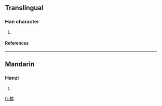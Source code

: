 ==Translingual==
===Han character===
{{Han char|rn=75|rad=木|as=12|sn=16|four=4498<sub>6</sub>|canj=木十廿金 (DJTC)}}
# {{defn|Han|sort=木12}}
====References====
{{Han ref|kx=0555.030|dkj=15587|dj=0943.160|hdz=21287.020|uh=6A68|ud=27240|bh=E9C3|bd=59843}}

----
==Mandarin==
===Hanzi===
{{cmn-hanzi|pin=[[fén]] (fen2)|wg=fen<sup>2</sup>}}
# {{defn|Mandarin}}

[[fr:橨]]